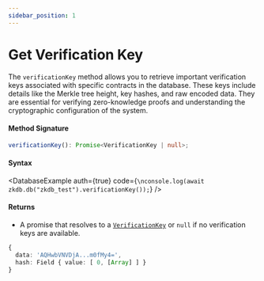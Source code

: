 ```yaml
---
sidebar_position: 1
---
```



# Get Verification Key

The `verificationKey` method allows you to retrieve important verification keys associated with specific contracts in the database. These keys include details like the Merkle tree height, key hashes, and raw encoded data. They are essential for verifying zero-knowledge proofs and understanding the cryptographic configuration of the system.

#### Method Signature

```ts
verificationKey(): Promise<VerificationKey | null>;
```

#### Syntax

<DatabaseExample
  auth={true}
  code={`\nconsole.log(await zkdb.db("zkdb_test").verificationKey());`}
/>

#### Returns

- A promise that resolves to a [`VerificationKey`](https://docs.minaprotocol.com/zkapps/o1js-reference/classes/VerificationKey) or `null` if no verification keys are available.

```typescript
{
  data: 'AQHwbVNVDjA...m0fMy4=',
  hash: Field { value: [ 0, [Array] ] }
}

```
